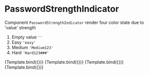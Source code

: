 

<Meta
  title="SB/atoms/PasswordStrengthIndicator"
  component={PasswordStrengthIndicator}
/>

# PasswordStrengthIndicator

Component `PasswordStrengthIndicator` render four color state due to 'value' strength


1. Empty value `''`
2. Easy `'easy'`
3. Medium `'Medium123'`
4. Hard `'Hard123###'`

<Canvas>
  <Story
    name="Empty text"
    args={{
      value: '',
    }}
  >
    {Template.bind({})}
  </Story>
</Canvas>

<Canvas>
  <Story
    name="Easy"
    args={{
      value: 'easy',
    }}
  >
    {Template.bind({})}
  </Story>
</Canvas>

<Canvas>
  <Story
    name="Medium"
    args={{
      value: 'Medium123',
    }}
  >
    {Template.bind({})}
  </Story>
</Canvas>

<Canvas>
  <Story
    name="Hard"
    args={{
      value: 'Hard123###',
    }}
  >
    {Template.bind({})}
  </Story>
</Canvas>
